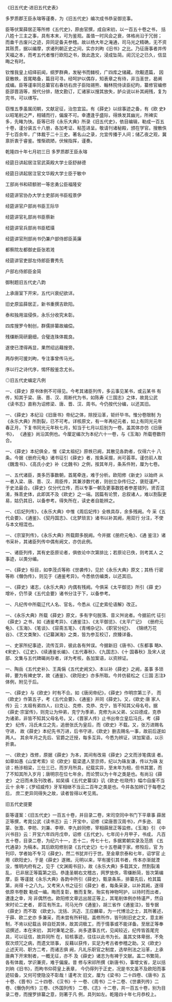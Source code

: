 

《旧五代史·进旧五代史表》

多罗质郡王臣永瑢等谨奏，为《旧五代史》编次成书恭呈御览事。

臣等伏案薛居正等所修《五代史》，原由官撰，成自宋初，以一百五十卷之书， 括八姓十三主之事，具有本末，可为鉴观。虽值一时风会之衰，体格尚沿于冗弱； 而垂千古废兴之迹，异同足备夫参稽。故以杨大年之淹通，司马光之精确，无不资 其赅贯，据以编摩，求诸列朝正史之间，实亦刘昫《旧书》之比。乃征唐事者并传 天福之本，而考五代者惟行欧阳之书，致此逸文，浸成坠简。阅沉沦之已久，信显 晦之有时。

钦惟我皇上绍绎前闻，纲罗群典，发秘书而雠校，广四库之储藏。欣觏遗篇， 因裒散帙，首尾略备，篇目可寻。经呵护以偶存，知表章之有待，非当圣世，曷阐 成编。臣等谨率同总纂官右春坊右庶子臣陆锡熊、翰林院侍读臣纪昀，纂修官编修 臣邵晋涵等，按代分排，随文勘订，汇诸家以搜其放失，胪众说以补其阙残，复为 完书，可以缮写。

窃惟五季虽属闰朝，文献足征，治忽宜监。有《薛史》以综事迹之备，有《欧 史》以昭笔削之严，相辅而行，偏废不可。幸遭逢乎盛际，得焕发其幽光，所裨实 多，先睹为快。臣等已将《永乐大典》所录《旧五代史》，依目编辑，勒成一百五 十卷，谨分装五十八册，各加考证、粘签进呈。敬请刊诸秘殿，颁在学官。搜散佚 于七百余年，广体裁于二十三史。著名山之录，允宜传播于人间；储乙夜之观，冀 禀折衷于睿鉴。惟惭疏陋，伏候指挥，谨奏。

乾隆四十年七月初三日 多罗质郡王臣永瑢

经筵日讲起居注官武英殿大学士臣舒赫德

经筵日讲起居注官文华殿大学士臣于敏中

工部尚书和硕额驸一等忠勇公臣福隆安

经筵讲官协办大学士吏部尚书臣程景伊

经筵讲官户部尚书臣王际华

经筵讲官礼部尚书臣蔡新

经筵讲官兵部尚书臣嵇璜

经筵讲官刑部尚书仍兼户部侍郎臣英廉

都察院左都御史臣张若溎

经筵讲官吏部左侍郎臣曹秀先

户部右侍郎臣金简

御制题旧五代史八韵

上承唐室下开宋，五代兴衰纪欲详。

旧史原监薛居正，新书重撰吉欧阳。

泰和独用滋侵佚，永乐分收究未彰。

四库搜罗今制创，群儒排纂故编偿。

残缣断简研磨细，合璧连珠体裁良。

遂使已湮得再显，果然绍远藉搜旁。

两存例可援刘昫，专注事曾传马光。

序以行之诗代序，惕怀殷鉴念尤长。

◎旧五代史编定凡例

一、《薛史》原书体例不可得见。今考其诸臣列传，多云事见某书，或云某书 有传，知其于梁、唐、晋、汉、周断代为书，如陈寿《三国志》之体，故晁公武 《读书志》直称为诏修梁、唐、晋、汉、周书。今仍按代分编，以还其旧。

一、《薛史》本纪沿《旧唐书》帝纪之体，除授沿革，钜纤毕书。惟分卷限制 为《永乐大典》所割裂，已不可考。详核原文，有一年再纪元者，如上有同光元年 春正月，下复书同光元年秋七月，知当于七月以后别为一卷。盖其体亦仿《旧唐书》， 《通鉴》尚沿其例也。今厘定编次为本纪六十一卷，与《玉海》所载卷数符合。

一、《薛史》本纪俱全，惟《梁太祖纪》原帙已阙，其散见各韵者，仅得六十 八条。今据《册府元龟》诸书征引《薛史》者，按条采掇，尚可荟萃。谨仿前人取 《魏澹书》、《高氏小史》补《北魏书》之例，按其年月，条系件附，厘为七卷。

一、五代诸臣，类多历事数朝，首尾牵连，难于分析。欧阳修《新史》以始终 从一者入梁、唐、晋、汉、周臣传，其兼涉数代者，则创立杂传归之，褒贬谨严， 于史法最合。《薛史》仅分代立传，而以专事一朝及更事数姓者参差错列，贤否混 淆，殊乖史体，此即其不及《欧史》之一端。因篇有论赞，总叙诸人，难以割裂更 易，姑仍其旧，以备参考。得失所在，读史者自能辨之。

一、《后妃列传》，《永乐大典》中惟《周后妃传》全帙具存，余多残阙。今 采《五代会要》、《通鉴》、《契丹国志》、《北梦琐言》诸书以补其阙，用双行 分注，不使与本文相混也。

一、《宗室列传》，《永乐大典》所载颇多脱阙。今并据《册府元龟》、《通 鉴注》诸书采补，其诸臣列传中偶有阙文，亦仿此例。

一、诸臣列传，其有史臣原论者，俱依论中次第排比；若原论已佚，则考其人 之事迹，以类分编。

一、《薛史》标目，如李茂贞等称《世袭传》，见於《永乐大典》原文；其杨 行密等称《僭伪传》，则见于《通鉴考异》。今悉依仿编类，以还其旧。

一、《薛史》诸志，《永乐大典》内偶有残阙。今俱采《太平御览》所引《薛 史》增补，仍节录《五代会要》诸书分注于下，以备参考。

一、凡纪传中所载辽代人名、官名，今悉从《辽史索伦语解》改正。

一、《永乐大典》所载《薛史》原文，多有字句脱落、音义舛讹者。今据前代 征引《薛史》之书，如《通鉴考异》、《通鉴注》、《太平御览》、《太平广记》 《册府元龟》、《玉海》、《笔谈》、《容斋五笔》、《青缃杂记》、《职官分纪》、 《锦绣万花谷》、《艺文类聚》、《记纂渊海》之类，皆为参互校订，庶臻详备。

一、史家所纪事迹，流传互异，彼此各有舛误。今据新旧《唐书》、《东都事 略》、《宋史》、《辽史》、《续通鉴长编》、《五代春秋》、《九国志》、《十 国春秋》及宋人说部、文集与五代碑碣尚存者，详为考核，各加案语，以资辨证。

一、陶岳《五代史补》、王禹偁《五代史阙文》、本以补《薛史》之阙，虽事 多琐碎，要为有裨史学，故《通鉴》、《欧阳史》亦多所取。今并仿裴松之《三国 志注》体例，附见于后。

一、《薛史》与《欧史》时有不合。如《唐闵帝纪》，《薛史》作明宗第三子， 而《欧史》作第五子，考《五代会要》、《通鉴》并同《薛史》。又，《欧史·唐 家人传》云：太祖有弟四人，曰克让、克修、克恭、克宁，皆不知其父母名号。据 《薛史·宗室传》，则克让为仲弟，克宁为季弟，克修为从父弟、父曰德成，克恭 为诸弟，非皆不知其父母名号。又，《晋家人传》止书出帝立皇后冯氏，考《薛史》 纪传，冯氏未立之先，追册张氏为皇后，而《欧史》不载。又，张万进赐名守进， 故《薛史》本纪先书万进，后书守进，《欧史》删去赐名一事，故前后遂如两人。 其余年月之先后、官爵之迁授，每多互异。今悉为辨证，详加案语，以示折衷。

一、《欧史》改修，原据《薛史》为本，其间有改易《薛史》之文而涉笔偶误 者。如章如愚《山堂考索》论《欧史》载梁遣人至京师，纪以为硃友谦，传以为硃 友谅；杨涉相梁，三仕三已，而岁月所具，纪载实异，至末年为相，但书其罢，而 了不知其所入岁月；唐明宗在位七年余，而论赞以为十年之类是也。有尚沿《薛史》 之旧而未及刊改者。如吴缜《五代史纂误》讥《欧史·杜晓传》幅巾自废不当云十 余年；《罗绍威传》牙军相继不当云二百年之类是也。今并各加辨订于每卷之后， 庶二吏异同得失之故，读者皆得以考见焉。

旧五代史提要

臣等谨案：《旧五代史》一百五十卷，并目录二卷，宋司空同中书门下平章事 薛居正等撰，考晁公武《读书志》云：开宝中，诏修《梁唐晋汉周书》，卢多逊、 扈蒙、张澹、李昉、刘兼、李穆、李九龄同修，宰相薛居正等监修。《玉海》引 《中兴书目》云：开宝六年四月戊申，诏修《五代史》，七年闰十月甲子，书成， 凡百五十卷，目录二卷，为纪六十一，志十二，传七十七，多据累朝实录及范质 《五代通录》为稿本。其后欧阳修别录《五代史记》七十五卷藏于家。修殁后，官 为刊印，学者始不专习《薛史》，然二书犹并行于世。至金章宗泰和七年，诏学官 止用《欧阳史》，于是《薛史》遂微。元明以来，罕有援引其书者，传本亦渐就湮 没，惟明内府有之，见于《文渊阁书目》，故《永乐大典》多载其文，然割裂淆乱， 已非居正等篇第之旧。恭逢圣朝右文稽古，网罗放佚，零缣断简，皆次第编摩，臣 等谨就《永乐大典》各韵中所引《薛史》，甄录条系，排纂先后，检其篇第，尚得 十之八九。又考宋人书之征引《薛史》者，每条采录，以补其阙，遂得依原书卷数 勒成一编。晦而复彰，散而复聚，殆实有神物呵护，以待时而出者，遭逢之幸，洵 非偶然也。欧阳修文章远出居正等上，其笔削体例亦特谨严，然自宋时论二史者， 即互有所主。司马光作《通鉴》，胡三省作《通鉴注》，皆专据《薛史》而不取 《欧史》。沈括、洪迈、王应麟辈，为一代博洽之士，其所著述，于薛、欧二史亦 多兼采，而未尝有所轩轾。盖修所作，皆刊削旧史之文，意主断制，不肯以纪载丛 碎自贬其体，故其词极工，而于情事或不能详备。至居正等奉诏撰述，本在宋初， 其时秉笔之臣，尚多逮事五代，见闻较近，纪传皆首尾完具，可以征信，故异同所 在，较核事迹，往往以此书为长。虽其文体卑弱，不免叙次烦冗之病，而遗文琐事， 反藉以获传，实足为考古者参稽之助。又《欧史》止述天司、职方二考，而诸志俱 阙，凡礼乐职官之制度，选举刑法之沿革，上承唐典下开宋制者，一概无征，亦不 及《薛史》诸志为有裨于文献。盖二书繁简，各有体裁，学识兼资，难于偏废。昔 修与宋祁所撰《新唐书》，事增文省，足以括刘晌《旧书》，而昫书仰荷皇上表章， 今仍得列于正史，况是书文虽不及欧阳而事迹较备，又何可使隐没不彰哉！谨考次 旧文，厘为《梁书》二十四卷、《唐书》五十卷、《晋书》二十四卷、《汉书》十 一卷、《周书》二十二卷、《世袭列传》二卷、《僭伪列传》三卷、《外国列传》 二卷、《志》十二卷，共一百五十卷，别为目录二卷，而搜罗排纂之意，则著于凡 例，具列如左。乾隆四十年七月恭校上。

